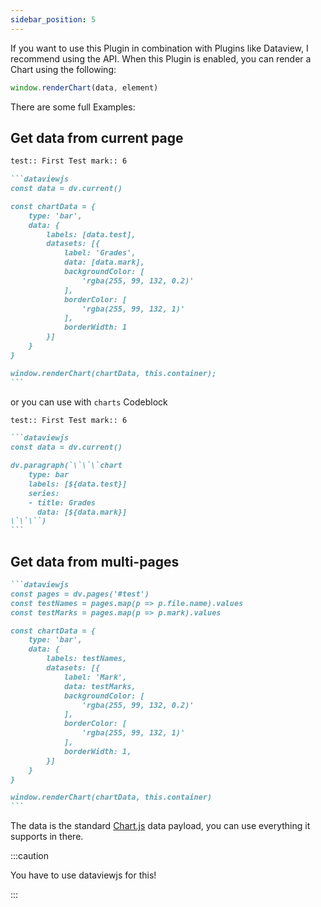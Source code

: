 ```yaml
---
sidebar_position: 5
---
```


If you want to use this Plugin in combination with Plugins like Dataview, I recommend using the API. When this Plugin is enabled, you can render a Chart using the following:

```js
window.renderChart(data, element)
```

There are some full Examples:

## Get data from current page

````md
test:: First Test mark:: 6

```dataviewjs
const data = dv.current()

const chartData = {
    type: 'bar',
    data: {
        labels: [data.test],
        datasets: [{
            label: 'Grades',
            data: [data.mark],
            backgroundColor: [
                'rgba(255, 99, 132, 0.2)'
            ],
            borderColor: [
                'rgba(255, 99, 132, 1)'
            ],
            borderWidth: 1
        }]
    }
}

window.renderChart(chartData, this.container);
```
````

or you can use with `charts` Codeblock

````md
test:: First Test mark:: 6

```dataviewjs
const data = dv.current()

dv.paragraph(`\`\`\`chart
    type: bar
    labels: [${data.test}]
    series:
    - title: Grades
      data: [${data.mark}]
\`\`\``)
```
````

## Get data from multi-pages

````md
```dataviewjs
const pages = dv.pages('#test')
const testNames = pages.map(p => p.file.name).values
const testMarks = pages.map(p => p.mark).values

const chartData = {
    type: 'bar',
    data: {
        labels: testNames,
        datasets: [{
            label: 'Mark',
            data: testMarks,
            backgroundColor: [
                'rgba(255, 99, 132, 0.2)'
            ],
            borderColor: [
                'rgba(255, 99, 132, 1)'
            ],
            borderWidth: 1,
        }]
    }
}

window.renderChart(chartData, this.container)
```
````

The data is the standard [Chart.js](https://www.chartjs.org/docs/latest/) data payload, you can use everything it supports in there.

:::caution

You have to use dataviewjs for this!

:::
